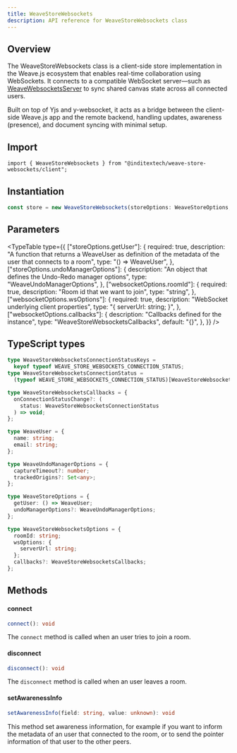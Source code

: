 ```yaml
---
title: WeaveStoreWebsockets
description: API reference for WeaveStoreWebsockets class
---
```



## Overview

The WeaveStoreWebsockets class is a client-side store implementation in the Weave.js ecosystem
that enables real-time collaboration using WebSockets. It connects to a compatible WebSocket
server—such as [WeaveWebsocketsServer](/docs/store-websockets/api-reference/server/weave-websockets-server)
to sync shared canvas state across all connected users.

Built on top of Yjs and y-websocket, it acts as a bridge between the client-side Weave.js app and the
remote backend, handling updates, awareness (presence), and document syncing with minimal setup.

## Import

```shell
import { WeaveStoreWebsockets } from "@inditextech/weave-store-websockets/client";
```

## Instantiation

```ts
const store = new WeaveStoreWebsockets(storeOptions: WeaveStoreOptions, websocketOptions: WeaveStoreWebsocketsOptions);
```

## Parameters

<TypeTable
  type={{
    ["storeOptions.getUser"]: {
      required: true,
      description:
        "A function that returns a WeaveUser as definition of the metadata of the user that connects to a room",
      type: "() => WeaveUser",
    },
    ["storeOptions.undoManagerOptions"]: {
      description: "An object that defines the Undo-Redo manager options",
      type: "WeaveUndoManagerOptions",
    },
    ["websocketOptions.roomId"]: {
      required: true,
      description: "Room id that we want to join",
      type: "string",
    },
    ["websocketOptions.wsOptions"]: {
      required: true,
      description: "WebSocket underlying client properties",
      type: "{ serverUrl: string; }",
    },
    ["websocketOptions.callbacks"]: {
      description: "Callbacks defined for the instance",
      type: "WeaveStoreWebsocketsCallbacks",
      default: "{}",
    },
  }}
/>

## TypeScript types

```ts
type WeaveStoreWebsocketsConnectionStatusKeys =
  keyof typeof WEAVE_STORE_WEBSOCKETS_CONNECTION_STATUS;
type WeaveStoreWebsocketsConnectionStatus =
  (typeof WEAVE_STORE_WEBSOCKETS_CONNECTION_STATUS)[WeaveStoreWebsocketsConnectionStatusKeys];

type WeaveStoreWebsocketsCallbacks = {
  onConnectionStatusChange?: (
    status: WeaveStoreWebsocketsConnectionStatus
  ) => void;
};

type WeaveUser = {
  name: string;
  email: string;
};

type WeaveUndoManagerOptions = {
  captureTimeout?: number;
  trackedOrigins?: Set<any>;
};

type WeaveStoreOptions = {
  getUser: () => WeaveUser;
  undoManagerOptions?: WeaveUndoManagerOptions;
};

type WeaveStoreWebsocketsOptions = {
  roomId: string;
  wsOptions: {
    serverUrl: string;
  };
  callbacks?: WeaveStoreWebsocketsCallbacks;
};
```

## Methods

#### connect

```ts
connect(): void
```

The `connect` method is called when an user tries to join a room.

#### disconnect

```ts
disconnect(): void
```

The `disconnect` method is called when an user leaves a room.

#### setAwarenessInfo

```ts
setAwarenessInfo(field: string, value: unknown): void
```

This method set awareness information, for example if you want to inform the metadata of
an user that connected to the room, or to send the pointer information of that user to the
other peers.
